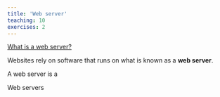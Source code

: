 ```yaml
---
title: 'Web server'
teaching: 10
exercises: 2
---
```



[What is a web server?](https://developer.mozilla.org/en-US/docs/Learn/Common_questions/Web_mechanics/What_is_a_web_server)


Websites rely on software that runs on what is known as a **web server**.


A web server is a 


Web servers 

